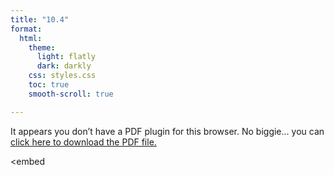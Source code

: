 ```yaml
---
title: "10.4"
format:
  html:
    theme:
      light: flatly
      dark: darkly
    css: styles.css
    toc: true
    smooth-scroll: true

---
```


<object data="topik\todaysklugman\chapter\chapter10\KoleksiPDFLatex-Chapter10\Todays_Klugman-10.4.pdf" type="application/pdf" width="100%" height="100%" style="min-height:100vh;">
    <p>It appears you don't have a PDF plugin for this browser.
    No biggie... you can <a href="topik\todaysklugman\chapter\chapter10\KoleksiPDFLatex-Chapter10\Todays_Klugman-10.4.pdf">click here to download the PDF file.</a></p>
</object>

<embed